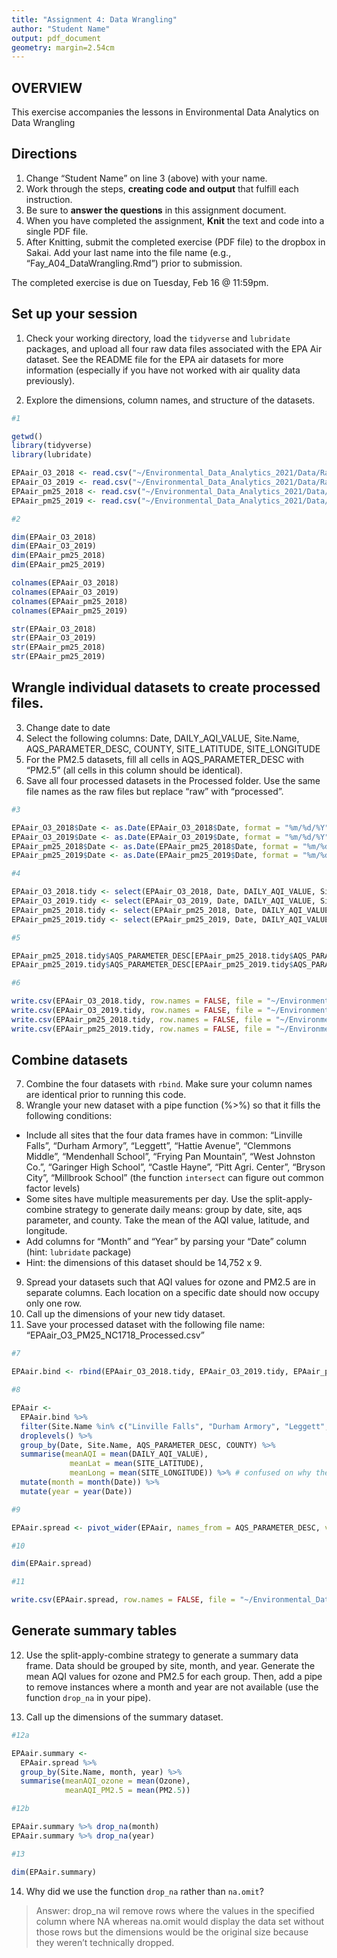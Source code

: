 ```yaml
---
title: "Assignment 4: Data Wrangling"
author: "Student Name"
output: pdf_document
geometry: margin=2.54cm
---
```


## OVERVIEW

This exercise accompanies the lessons in Environmental Data Analytics on Data Wrangling 

## Directions
1. Change "Student Name" on line 3 (above) with your name.
2. Work through the steps, **creating code and output** that fulfill each instruction.
3. Be sure to **answer the questions** in this assignment document.
4. When you have completed the assignment, **Knit** the text and code into a single PDF file.
5. After Knitting, submit the completed exercise (PDF file) to the dropbox in Sakai. Add your last name into the file name (e.g., "Fay_A04_DataWrangling.Rmd") prior to submission.

The completed exercise is due on Tuesday, Feb 16 @ 11:59pm.

## Set up your session 
1. Check your working directory, load the `tidyverse` and `lubridate` packages, and upload all four raw data files associated with the EPA Air dataset. See the README file for the EPA air datasets for more information (especially if you have not worked with air quality data previously). 

2. Explore the dimensions, column names, and structure of the datasets. 

```r
#1

getwd()
library(tidyverse)
library(lubridate)

EPAair_O3_2018 <- read.csv("~/Environmental_Data_Analytics_2021/Data/Raw/EPAair_O3_NC2018_raw.csv")
EPAair_O3_2019 <- read.csv("~/Environmental_Data_Analytics_2021/Data/Raw/EPAair_O3_NC2019_raw.csv")
EPAair_pm25_2018 <- read.csv("~/Environmental_Data_Analytics_2021/Data/Raw/EPAair_PM25_NC2018_raw.csv")
EPAair_pm25_2019 <- read.csv("~/Environmental_Data_Analytics_2021/Data/Raw/EPAair_PM25_NC2019_raw.csv")

#2

dim(EPAair_O3_2018)
dim(EPAair_O3_2019)
dim(EPAair_pm25_2018)
dim(EPAair_pm25_2019)

colnames(EPAair_O3_2018)
colnames(EPAair_O3_2019)
colnames(EPAair_pm25_2018)
colnames(EPAair_pm25_2019)

str(EPAair_O3_2018)
str(EPAair_O3_2019)
str(EPAair_pm25_2018)
str(EPAair_pm25_2019)

```

## Wrangle individual datasets to create processed files.
3. Change date to date
4. Select the following columns: Date, DAILY_AQI_VALUE, Site.Name, AQS_PARAMETER_DESC, COUNTY, SITE_LATITUDE, SITE_LONGITUDE
5. For the PM2.5 datasets, fill all cells in AQS_PARAMETER_DESC with "PM2.5" (all cells in this column should be identical).
6. Save all four processed datasets in the Processed folder. Use the same file names as the raw files but replace "raw" with "processed".

```r
#3

EPAair_O3_2018$Date <- as.Date(EPAair_O3_2018$Date, format = "%m/%d/%Y")
EPAair_O3_2019$Date <- as.Date(EPAair_O3_2019$Date, format = "%m/%d/%Y")
EPAair_pm25_2018$Date <- as.Date(EPAair_pm25_2018$Date, format = "%m/%d/%Y")
EPAair_pm25_2019$Date <- as.Date(EPAair_pm25_2019$Date, format = "%m/%d/%Y")

#4

EPAair_O3_2018.tidy <- select(EPAair_O3_2018, Date, DAILY_AQI_VALUE, Site.Name, AQS_PARAMETER_DESC, COUNTY, SITE_LATITUDE, SITE_LONGITUDE)
EPAair_O3_2019.tidy <- select(EPAair_O3_2019, Date, DAILY_AQI_VALUE, Site.Name, AQS_PARAMETER_DESC, COUNTY, SITE_LATITUDE, SITE_LONGITUDE)
EPAair_pm25_2018.tidy <- select(EPAair_pm25_2018, Date, DAILY_AQI_VALUE, Site.Name, AQS_PARAMETER_DESC, COUNTY, SITE_LATITUDE, SITE_LONGITUDE)
EPAair_pm25_2019.tidy <- select(EPAair_pm25_2019, Date, DAILY_AQI_VALUE, Site.Name, AQS_PARAMETER_DESC, COUNTY, SITE_LATITUDE, SITE_LONGITUDE)

#5

EPAair_pm25_2018.tidy$AQS_PARAMETER_DESC[EPAair_pm25_2018.tidy$AQS_PARAMETER_DESC != "x"] <- "PM2.5"
EPAair_pm25_2019.tidy$AQS_PARAMETER_DESC[EPAair_pm25_2019.tidy$AQS_PARAMETER_DESC != "x"] <- "PM2.5"

#6

write.csv(EPAair_O3_2018.tidy, row.names = FALSE, file = "~/Environmental_Data_Analytics_2021/Data/Processed/EPAair_O3_NC2018_processed.csv")
write.csv(EPAair_O3_2019.tidy, row.names = FALSE, file = "~/Environmental_Data_Analytics_2021/Data/Processed/EPAair_O3_NC2019_processed.csv")
write.csv(EPAair_pm25_2018.tidy, row.names = FALSE, file = "~/Environmental_Data_Analytics_2021/Data/Processed/EPAair_pm25_NC2018_processed.csv")
write.csv(EPAair_pm25_2019.tidy, row.names = FALSE, file = "~/Environmental_Data_Analytics_2021/Data/Processed/EPAair_pm25_NC2019_processed.csv")

```


## Combine datasets
7. Combine the four datasets with `rbind`. Make sure your column names are identical prior to running this code. 
8. Wrangle your new dataset with a pipe function (%>%) so that it fills the following conditions: 

* Include all sites that the four data frames have in common: "Linville Falls", "Durham Armory", "Leggett", "Hattie Avenue", "Clemmons Middle", "Mendenhall School", "Frying Pan Mountain", "West Johnston Co.", "Garinger High School", "Castle Hayne", "Pitt Agri. Center", "Bryson City", "Millbrook School" (the function `intersect` can figure out common factor levels)
* Some sites have multiple measurements per day. Use the split-apply-combine strategy to generate daily means: group by date, site, aqs parameter, and county. Take the mean of the AQI value, latitude, and longitude.
* Add columns for "Month" and "Year" by parsing your "Date" column (hint: `lubridate` package)
* Hint: the dimensions of this dataset should be 14,752 x 9.

9. Spread your datasets such that AQI values for ozone and PM2.5 are in separate columns. Each location on a specific date should now occupy only one row.
10. Call up the dimensions of your new tidy dataset.
11. Save your processed dataset with the following file name: "EPAair_O3_PM25_NC1718_Processed.csv"

```r
#7

EPAair.bind <- rbind(EPAair_O3_2018.tidy, EPAair_O3_2019.tidy, EPAair_pm25_2018.tidy, EPAair_pm25_2019.tidy)

#8

EPAair <- 
  EPAair.bind %>%
  filter(Site.Name %in% c("Linville Falls", "Durham Armory", "Leggett", "Hattie Avenue", "Clemmons Middle", "Mendenhall School", "Frying Pan Mountain", "West Johnston Co.", "Garinger High School", "Castle Hayne", "Pitt Agri. Center", "Bryson City", "Millbrook School")) %>%
  droplevels() %>%
  group_by(Date, Site.Name, AQS_PARAMETER_DESC, COUNTY) %>%
  summarise(meanAQI = mean(DAILY_AQI_VALUE),
             meanLat = mean(SITE_LATITUDE),
             meanLong = mean(SITE_LONGITUDE)) %>% # confused on why the output aren't all the same values
  mutate(month = month(Date)) %>%
  mutate(year = year(Date))

#9

EPAair.spread <- pivot_wider(EPAair, names_from = AQS_PARAMETER_DESC, values_from = meanAQI)

#10

dim(EPAair.spread)

#11

write.csv(EPAair.spread, row.names = FALSE, file = "~/Environmental_Data_Analytics_2021/Data/Processed/EPAair_O3_PM25_NC1718_Processed.csv")

```


## Generate summary tables
12. Use the split-apply-combine strategy to generate a summary data frame. Data should be grouped by site, month, and year. Generate the mean AQI values for ozone and PM2.5 for each group. Then, add a pipe to remove instances where a month and year are not available (use the function `drop_na` in your pipe). 

13. Call up the dimensions of the summary dataset.

```r
#12a

EPAair.summary <- 
  EPAair.spread %>%
  group_by(Site.Name, month, year) %>%
  summarise(meanAQI_ozone = mean(Ozone),
            meanAQI_PM2.5 = mean(PM2.5))

#12b

EPAair.summary %>% drop_na(month)
EPAair.summary %>% drop_na(year)

#13

dim(EPAair.summary)

```

14. Why did we use the function `drop_na` rather than `na.omit`?

> Answer: drop_na wil remove rows where the values in the specified column where NA whereas na.omit would display the data set without those rows but the dimensions would be the original size because they weren't technically dropped.
